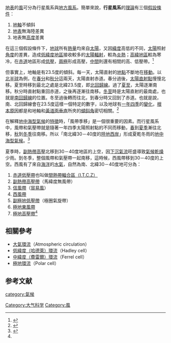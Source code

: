 {{Inappropriate tone|time=2015-06-27T14:03:36+00:00}}
{{行星风系}}

[[地表|地表]]的[[風|風]]可分為行星風系與[[地方風系|地方風系]]。簡單來說，'''行星風系'''的[[理論|理論]]有三個[[假設|假設]][[條件|條件]]：
#[[地軸|地軸]]不傾斜
#[[地表|地表]]無海陸差異
#地表無[[高度|高度]]差異
在這三個假設條件下，[[地球|地球]]所有[[熱量|熱量]]均來自[[太陽|太陽]]，又因[[緯度|緯度]]高低的不同，[[太陽|太陽]]照射[[角度|角度]]的差異，造成[[低緯度|低緯度]][[地區|地區]]接收較多的[[太陽輻射|太陽輻射]]，較為[[炎熱|炎熱]]；[[高緯|高緯]][[地區|地區]]較為寒冷，在[[赤道|赤道]]地區形成[[低壓|低壓]]，[[兩極|兩極]]形成高壓，[[中間|中間]]則還有相間的高、低壓帶。<ref>{{Cite book | title = 重难点手册RJ地理必修一| publisher = 华中师范大学出版社 | language = zh-hans }} </ref>

但事實上，地軸是有23.5度的傾斜。每一天，太陽直射的[[地點|地點]]不斷地在[[移動|移動]]。以[[北半球|北半球]]為例，在[[春分|春分]]和[[秋分|秋分]]這兩天，太陽直射赤道。春分過後，[[太陽直射點|太陽直射點]]慢慢北移。夏至時移到最北之處是北緯23.5度，即[[北回歸線|北回歸線]]。過了[[夏至|夏至]]，太陽逐漸南移。秋分時直射點重回赤道，之後再逐漸往南移。[[冬至|冬至]]時是太陽直射的最南處，也就是[[南回歸線|南回歸線]]的位置。冬至過後轉而往北，到春分時又回到了赤道。也就是說，南、北回歸線會在23.5度這樣一個特定的數字，以及地球有[[一年|一年]][[四季|四季]]的[[變化|變化]]，[[根本原因|根本原因]]都是和地軸和[[黃道面|黃道面]][[垂直|垂直]]所夾的[[傾斜角|傾斜角]]密切相關。<ref>{{cite web|url=http://www.zhihu.com/question/29224618|title=为什么大气是三圈环流，而不是两圈或者四圈？|publisher=知乎|access-date=2016-07-24|archive-date=2021-04-18|archive-url=https://web.archive.org/web/20210418060836/https://www.zhihu.com/question/29224618|dead-url=no}}</ref>

在解釋[[地中海型氣候|地中海型氣候]]的[[特徵|特徵]]時，「風帶季移」是一個很重要的因素。而行星風系中，風帶和氣壓帶就是隨著一年四季太陽照射點的不同而移動，[[春|春]]到[[夏季|夏季]]漸往北移，[[秋|秋]]到[[冬季|冬季]]往南移。所以「南北緯30－40度的[[陸地|陸地]][[西岸|西岸]]」形成夏乾冬雨的[[地中海型氣候|地中海型氣候]]。<ref name="XJ">{{Cite book | title = 地理 普通高中课程标准实验教材| publisher = 湖南教育出版社 | pages = 51| language = zh-hans }} </ref>

夏季時，[[副熱帶高壓|副熱帶高壓]]北移到30－40度地區的上空，因[[下沉|下沉]][[氣流|氣流]]旺盛導致[[氣候|氣候]][[乾燥|乾燥]]少雨。到冬季，整個風帶和氣壓帶一起南移，這時候，西風帶移到30－40度的上空。西風有了來自[[海洋|海洋]]的[[水氣|水氣]]，自然為南、北緯30－40度地可分為：
#[[赤道低壓帶|赤道低壓帶]]也叫做[[熱帶輻合帶|間熱帶輻合區（I.T.C.Z）]]
#[[副熱帶高壓帶|副熱帶高壓帶]]（馬緯度無風帶）
#[[信風帶|信風帶]]（[[貿易風|貿易風]]）
#[[西風帶|西風帶]]
#[[副極地低壓|副極地低壓帶]]（極圈氣旋帶）
#[[極地東風帶|極地東風帶]]
#[[極地高壓帶|極地高壓帶]]<ref name="XJ"/>

==相關參考==
*[[大氣環流|大氣環流]]（Atmospheric circulation）
*[[哈德里環流圈|低緯度（哈德萊）環流]]（Hadley cell）
*[[費雷爾環流|中緯度（費雷爾）環流]]（Ferrel cell）
*[[大氣環流#極地環流|極地環流]]（Polar cell）
==参考文献==
{{Reflist}}

{{天气系统}}
{{主要天氣現象}}
{{Authority control}}

[[Category:大气科学|Category:大气科学]]
[[category:氣候|category:氣候]]
[[Category:風|Category:風]]